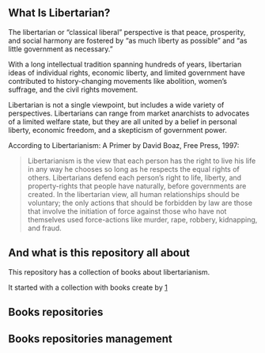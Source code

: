 ==What Is Libertarian?==


The libertarian or “classical liberal” perspective is that peace, prosperity, and social harmony are fostered by “as much liberty as possible” and “as little government as necessary.”

With a long intellectual tradition spanning hundreds of years, libertarian ideas of individual rights, economic liberty, and limited government have contributed to history-changing movements like abolition, women’s suffrage, and the civil rights movement.

Libertarian is not a single viewpoint, but includes a wide variety of perspectives. Libertarians can range from market anarchists to advocates of a limited welfare state, but they are all united by a belief in personal liberty, economic freedom, and a skepticism of government power.

According to Libertarianism: A Primer by David Boaz, Free Press, 1997:

<blockquote>
Libertarianism is the view that each person has the right to live his life in any way he chooses so long as he respects the equal rights of others. Libertarians defend each person’s right to life, liberty, and property-rights that people have naturally, before governments are created. In the libertarian view, all human relationships should be voluntary; the only actions that should be forbidden by law are those that involve the initiation of force against those who have not themselves used force-actions like murder, rape, robbery, kidnapping, and fraud.
</blockquote>


==And what is this repository all about==

This repository has a collection of books about libertarianism.

It started with a collection with books create by [https://twitter.com/OMAGOLIBERTARIO]


==Books repositories==


==Books repositories management==
